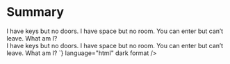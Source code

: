 
<Meta title="Atoms/Interactive/Summary" />

# Summary

<Unstyled>
  <summary>
    I have keys but no doors. I have space but no room. You can enter but can’t leave.
    What am I?
  </summary>
  <Source
    code={`
      <summary>
        I have keys but no doors. I have space but no room. You can enter but can’t leave.
        What am I?
      </summary>
    `}
    language="html"
    dark
    format
  />
</Unstyled>